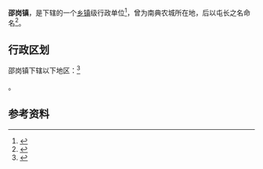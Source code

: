 {{中国乡级行政区|64/03/81/106/000}}

'''邵岗镇'''，是{{PRC admin/fullname|64/03/81/106/000|3}}下辖的一个[[乡镇|乡镇]]级行政单位<ref>{{PRC admin/ref sgc|{{PRC admin/parent|64/03/81/106/000}}}}</ref>，曾为南典农城所在地，后以屯长之名命名<ref>{{cite web|url=http://www.nxkg.org.cn/index.php?m=content&c=index&a=show&catid=9&id=632|title=宁夏明长城地名命名研究|publisher=宁夏回族自治区文物考古研究所|date=2017-12-22|accessdate=2019-12-28}}</ref>。

== 行政区划 ==

邵岗镇下辖以下地区：<ref>{{PRC admin/ref sgc|64/03/81/106/000}}</ref>

{{PRC admin/children|64/03/81/106/000}}。

== 参考资料 ==

{{reflist}}

{{行政区划小作品}}
{{PRC admin/navcat|64/03/81/106/000}}